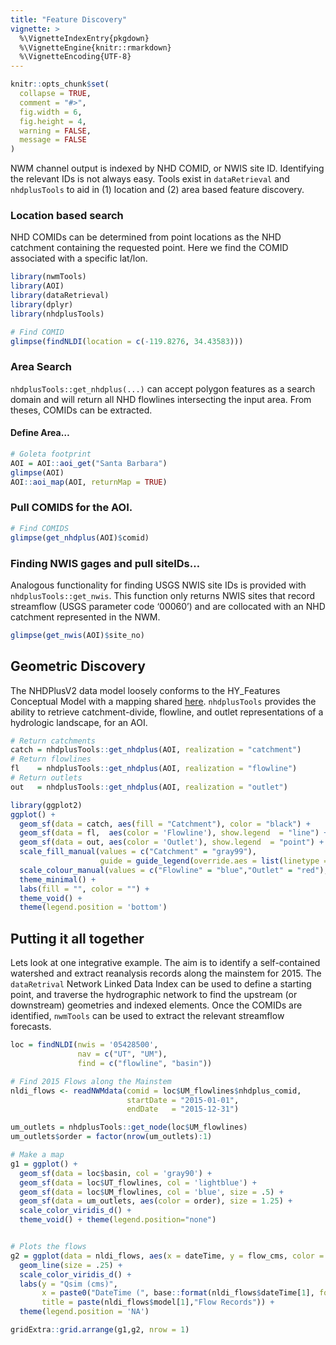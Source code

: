 ```yaml
---
title: "Feature Discovery"
vignette: >
  %\VignetteIndexEntry{pkgdown}
  %\VignetteEngine{knitr::rmarkdown}
  %\VignetteEncoding{UTF-8}
---
```


```r
knitr::opts_chunk$set(
  collapse = TRUE,
  comment = "#>",
  fig.width = 6,
  fig.height = 4,
  warning = FALSE,
  message = FALSE
)
```

NWM channel output is indexed by NHD COMID, or NWIS site ID. Identifying the relevant IDs is not always easy. Tools exist in `dataRetrieval` and `nhdplusTools` to aid in (1) location and (2) area based feature discovery.

### Location based search

NHD COMIDs can be determined from point locations as the NHD catchment containing the requested point. Here we find the COMID associated with a specific lat/lon.

```r
library(nwmTools)
library(AOI)
library(dataRetrieval)
library(dplyr)
library(nhdplusTools)

# Find COMID
glimpse(findNLDI(location = c(-119.8276, 34.43583)))
```

### Area Search

`nhdplusTools::get_nhdplus(...)` can accept polygon features as a search domain and will return all NHD flowlines intersecting the input area. From theses, COMIDs can be extracted.

#### Define Area...
```r
# Goleta footprint
AOI = AOI::aoi_get("Santa Barbara")
glimpse(AOI)
AOI::aoi_map(AOI, returnMap = TRUE)
```

### Pull COMIDS for the AOI.
```r
# Find COMIDS
glimpse(get_nhdplus(AOI)$comid)
```

### Finding NWIS gages and pull siteIDs...

Analogous functionality for finding USGS NWIS site IDs is provided with `nhdplusTools::get_nwis`. This function only returns NWIS sites that record streamflow (USGS parameter code '00060') and are collocated with an NHD catchment represented in the NWM.

```r
glimpse(get_nwis(AOI)$site_no)
```

## Geometric Discovery

The NHDPlusV2 data model loosely conforms to the HY_Features Conceptual Model with a mapping shared [here](https://github.com/opengeospatial/HY_Features/wiki/HY_Features-NHDPlus-Mapping). `nhdplusTools` provides the ability to retrieve catchment-divide, flowline, and outlet representations of a hydrologic landscape, for an AOI.

```r
# Return catchments
catch = nhdplusTools::get_nhdplus(AOI, realization = "catchment")
# Return flowlines
fl    = nhdplusTools::get_nhdplus(AOI, realization = "flowline")
# Return outlets
out   = nhdplusTools::get_nhdplus(AOI, realization = "outlet")
```

```r
library(ggplot2)
ggplot() +
  geom_sf(data = catch, aes(fill = "Catchment"), color = "black") +
  geom_sf(data = fl,  aes(color = 'Flowline'), show.legend  = "line") +
  geom_sf(data = out, aes(color = 'Outlet'), show.legend  = "point") + 
  scale_fill_manual(values = c("Catchment" = "gray99"), 
                    guide = guide_legend(override.aes = list(linetype = 1, border = "solid", shape = NA))) +
  scale_colour_manual(values = c("Flowline" = "blue","Outlet" = "red"), guide = guide_legend(override.aes = list(linetype = c("solid", "blank"), shape = c(NA,16)))) + 
  theme_minimal() +
  labs(fill = "", color = "") + 
  theme_void() +
  theme(legend.position = 'bottom')
```

## Putting it all together

Lets look at one integrative example. The aim is to identify a self-contained watershed and extract reanalysis records along the mainstem for 2015. The `dataRetrival` Network Linked Data Index can be used to define a starting point, and traverse the hydrographic network to find the upstream (or downstream) geometries and indexed elements. Once the COMIDs are identified, `nwmTools` can be used to extract the relevant streamflow forecasts.

```r
loc = findNLDI(nwis = '05428500', 
               nav = c("UT", "UM"), 
               find = c("flowline", "basin"))

# Find 2015 Flows along the Mainstem
nldi_flows <- readNWMdata(comid = loc$UM_flowlines$nhdplus_comid, 
                          startDate = "2015-01-01", 
                          endDate   = "2015-12-31")
```

```r
um_outlets = nhdplusTools::get_node(loc$UM_flowlines)
um_outlets$order = factor(nrow(um_outlets):1)

# Make a map
g1 = ggplot() +
  geom_sf(data = loc$basin, col = 'gray90') +
  geom_sf(data = loc$UT_flowlines, col = 'lightblue') + 
  geom_sf(data = loc$UM_flowlines, col = 'blue', size = .5) + 
  geom_sf(data = um_outlets, aes(color = order), size = 1.25) + 
  scale_color_viridis_d() +
  theme_void() + theme(legend.position="none")


# Plots the flows
g2 = ggplot(data = nldi_flows, aes(x = dateTime, y = flow_cms, color = comid)) +
  geom_line(size = .25) + 
  scale_color_viridis_d() +
  labs(y = "Qsim (cms)",
       x = paste0("DateTime (", base::format(nldi_flows$dateTime[1], format="%Z"), ")"), 
       title = paste(nldi_flows$model[1],"Flow Records")) +
  theme(legend.position = 'NA')

gridExtra::grid.arrange(g1,g2, nrow = 1)
```
